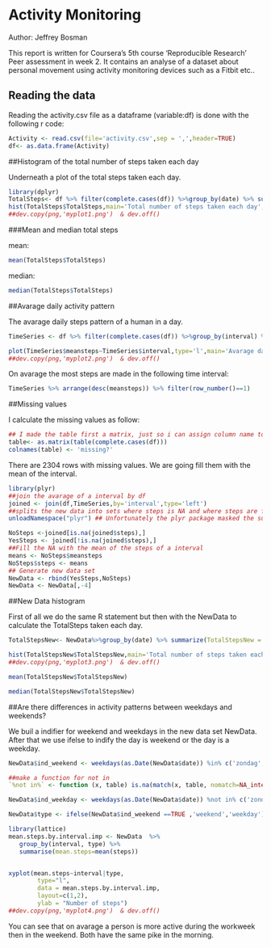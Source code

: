 Activity Monitoring
================================

Author: Jeffrey Bosman

This report is written for Coursera's 5th course 'Reproducible Research' Peer assessment in week 2. It contains an analyse of a dataset about personal movement using activity monitoring devices such as a Fitbit etc..

## Reading the data

Reading the activity.csv file as a dataframe (variable:df) is done with the following r code:

```{r reading in the data,echo=TRUE}

Activity <- read.csv(file='activity.csv',sep = ',',header=TRUE)
df<- as.data.frame(Activity)
```

##Histogram of the total number of steps taken each day

Underneath a plot of the total steps taken each day.
```{r histogram , message=FALSE, warning=FALSE}
library(dplyr) 
TotalSteps<- df %>% filter(complete.cases(df)) %>%group_by(date) %>% summarize(TotalSteps = sum(steps))
hist(TotalSteps$TotalSteps,main='Total number of steps taken each day',col = 'purple',xlab='Total Steps')
##dev.copy(png,'myplot1.png')  & dev.off()

```

###Mean and median total steps

mean:
```{r mean}
mean(TotalSteps$TotalSteps)
```
median:
```{r median}
median(TotalSteps$TotalSteps)
```


##Avarage daily activity pattern

The avarage daily steps pattern of a human in a day. 

```{r Avarage day pattern}
TimeSeries <- df %>% filter(complete.cases(df)) %>%group_by(interval) %>% summarize(meansteps = mean(steps))

plot(TimeSeries$meansteps~TimeSeries$interval,type='l',main='Avarage daily activity pattern' , col='purple',xlab='Interval', ylab='Avarage steps')
##dev.copy(png,'myplot2.png')  & dev.off()
```

On avarage the most steps are made in the following time interval:

```{r most steps made interval , message=FALSE, warning=FALSE}
TimeSeries %>% arrange(desc(meansteps)) %>% filter(row_number()==1)

```

##Missing values

I calculate the missing values as follow:
```{r missing values}
## I made the table first a matrix, just so i can assign column name to it
table<- as.matrix(table(complete.cases(df)))
colnames(table) <- 'missing?' 
```

There are 2304 rows with missing values. We are going fill them with the mean of the interval.

```{r make a new data set, message=FALSE, warning=FALSE}
library(plyr)
##join the avarage of a interval by df
joined <- join(df,TimeSeries,by='interval',type='left')
##splits the new data into sets where steps is NA and where steps are filled
unloadNamespace("plyr") ## Unfortunately the plyr package masked the summarize function, so i unload the plr function

NoSteps <-joined[is.na(joined$steps),]
YesSteps <- joined[!is.na(joined$steps),]
##Fill the NA with the mean of the steps of a interval
means <- NoSteps$meansteps
NoSteps$steps <- means
## Generate new data set
NewData <- rbind(YesSteps,NoSteps)
NewData <- NewData[,-4]
```

##New Data histogram

First of all we do the same R statement but then with the NewData to calculate the TotalSteps taken each day.
```{r NewData histogram}
TotalStepsNew<- NewData%>%group_by(date) %>% summarize(TotalStepsNew = sum(steps))

hist(TotalStepsNew$TotalStepsNew,main='Total number of steps taken each day',col = 'purple',xlab='Total Steps')
##dev.copy(png,'myplot3.png')  & dev.off()
```

```{r mean new}
mean(TotalStepsNew$TotalStepsNew)
```


```{r median new}
median(TotalStepsNew$TotalStepsNew)
```

##Are there differences in activity patterns between weekdays and weekends?

We buil a indifier for weekend and weekdays in the new data set NewData. After that we use ifelse to indify the day is weekend or the day is a weekday.
```{r make a indicator for weekend and weekdays}
NewData$ind_weekend <- weekdays(as.Date(NewData$date)) %in% c('zondag', 'zaterdag','saturday','sunday') ## my systemlanquage is dutch so i wrote it in dutch and for reproducibility in english to.

##make a function for not in
`%not in%` <- function (x, table) is.na(match(x, table, nomatch=NA_integer_))

NewData$ind_weekday <- weekdays(as.Date(NewData$date)) %not in% c('zondag', 'zaterdag','saturday','sunday')

NewData$type <- ifelse(NewData$ind_weekend ==TRUE ,'weekend','weekday')

```

```{r plot weekday weekend}

library(lattice) 
mean.steps.by.interval.imp <- NewData  %>% 
   group_by(interval, type) %>% 
   summarise(mean.steps=mean(steps))


xyplot(mean.steps~interval|type, 
        type="l", 
        data = mean.steps.by.interval.imp, 
        layout=c(1,2),
        ylab = "Number of steps")
##dev.copy(png,'myplot4.png')  & dev.off()

```

You can see that on avarage a person is more active during the workweek then in the weekend. Both have the same pike in the morning.

